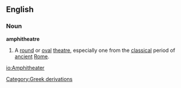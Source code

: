==English==
===Noun===
'''amphitheatre'''
{{wikipedia}}
# A [[round]] or [[oval]] [[theatre]], especially one from the [[classical]] period of [[ancient]] [[Rome]].
[[Category:Greek derivations]]

[[io:Amphitheater]]